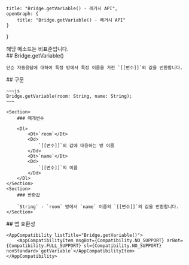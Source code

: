 
    title: "Bridge.getVariable() - 레거시 API",
    openGraph: {
        title: "Bridge.getVariable() - 레거시 API"
    }
}

<Section>
    <Noti type={"nonStandard"}>
        해당 메소드는 비표준입니다.
    </Noti>
</Section>
<Section>
    ## Bridge.getVariable()

    단순 자동응답에 대하여 특정 방에서 특정 이름을 가진 `[[변수]]`의 값을 반환합니다.
</Section>
<Section>
    ## 구문

    ~~~js
    Bridge.getVariable(room: String, name: String);
    ~~~

    <Section>
        ### 매개변수

        <Dl>
            <Dt>`room`</Dt>
            <Dd>
                `[[변수]]`의 값에 대응하는 방 이름
            </Dd>
            <Dt>`name`</Dt>
            <Dd>
                `[[변수]]`의 이름
            </Dd>
        </Dl>
    </Section>
    <Section>
        ### 반환값

        `String` - `room` 방에서 `name` 이름의 `[[변수]]`의 값을 반환합니다.
    </Section>
</Section>
<Section>
    ## 앱 호환성

    <AppCompatibility listTitle="Bridge.getVariable()">
        <AppCompatibilityItem msgBot={Compatibility.NO_SUPPORT} arBot={Compatibility.FULL_SUPPORT} sl={Compatibility.NO_SUPPORT} nonStandard>`getVariable`</AppCompatibilityItem>
    </AppCompatibility>
</Section>